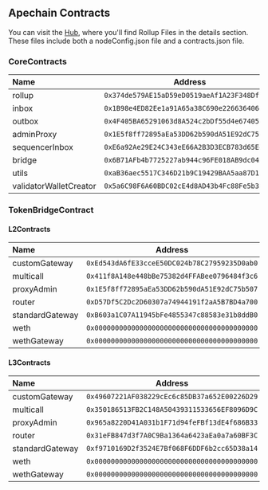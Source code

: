 ## Apechain Contracts 

You can visit the [Hub](https://apechain.hub.caldera.xyz/), where you'll find Rollup Files in the details section. These files include both a nodeConfig.json file and a contracts.json file.


### CoreContracts 

| Name | Address |    
| :------------ | :---------: 
|rollup |```0x374de579AE15aD59eD0519aeAf1A23F348Df259c```|
|inbox  |```0x1B98e4ED82Ee1a91A65a38C690e2266364064D15```|
|outbox|```0x4F405BA65291063d8A524c2bDf55d4e67405c2aF```|
|adminProxy |```0x1E5f8ff72895aEa53DD62b590dA51E92dC75b507```|
|sequencerInbox |```0xE6a92Ae29E24C343eE66A2B3D3ECB783d65E4a3C```|
|bridge |```0x6B71AFb4b7725227ab944c96FE018AB9dc0434b8```|
|utils |```0xaB36aec5517C346D21b9C19429BAA5aa87D17fCa```|
|validatorWalletCreator |```0x5a6C98F6A60BDC02cE4d8AD43b4Fc88Fe5b38856```|

### TokenBridgeContract

#### L2Contracts
| Name | Address |    
| :------------ | :---------: 
|customGateway |```0xEd543dA6fE33cceE50DC024b78C27959235D0ab0```|,
|multicall |```0x411f8A148e448bBe75382d4FFABee0796484f3c6```|,
|proxyAdmin |```0x1E5f8ff72895aEa53DD62b590dA51E92dC75b507```|,
|router|```0xD57Df5C2Dc2D60307a74944191f2aA5B7BD4a700```|,
|standardGateway |```0xB603a1C07A11945bFe4855347c88583e31b8ddB0```|,
|weth |```0x0000000000000000000000000000000000000000```|,
|wethGateway |```0x0000000000000000000000000000000000000000```|

#### L3Contracts
| Name | Address |    
| :------------ | :---------: 
|customGateway |```0x49607221AF038229cEc6c85DB37a652E00226D29```|,
|multicall |```0x350186513FB2C148A50439311533656EF8096D9C```|,
|proxyAdmin |```0x965a8220D41A031b1F71d94feFBf13dE4f686B33```|,
|router |```0x31eFB847d3f7A0C9Ba1364a6423aEa0a7a60BF3C```|,
|standardGateway |```0xf9710169D2f3524E7Bf068F6DDF6b2cc65D38a14```|,
|weth |```0x0000000000000000000000000000000000000000```|,
|wethGateway |```0x0000000000000000000000000000000000000000```|
